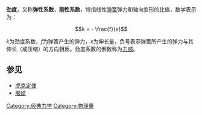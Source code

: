 {{NOTETA
|1=zh-cn:力顺;zh-tw:服從;
|2=zh-cn:顺性系数;zh-tw:順應性;
|3==zh-cn:胡克定律;zh-tw:虎克定律;
}}

'''劲度'''，又称'''弹性系数'''，'''刚性系数'''，特指线性[[弹簧|弹簧]]弹力和轴向变形的比值，数学表示为：
:<math>k =  - \frac{f}{x}</math>

<math>k</math>为劲度系数，<math>f</math>为弹簧产生的弹力，<math>x</math>为伸长量，负号表示弹簧所产生的弹力与其伸长（或压缩）的方向相反。劲度系数的倒数称为[[力顺|力顺]]。

==参见==
* [[胡克定律|虎克定律]]
* [[力顺|服從]]

[[Category:经典力学|Category:经典力学]]
[[Category:物理量|Category:物理量]]